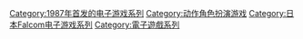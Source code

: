 {{cat main}}

{{DEFAULTSORT:Ys}}
[[Category:1987年首发的电子游戏系列|Category:1987年首发的电子游戏系列]]
[[Category:动作角色扮演游戏|Category:动作角色扮演游戏]]
[[Category:日本Falcom电子游戏系列|Category:日本Falcom电子游戏系列]]
[[Category:電子遊戲系列|Category:電子遊戲系列]]